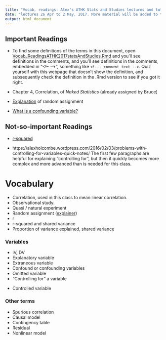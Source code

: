 ```yaml
---
title: "Vocab, readings: Alex's ATHK Stats and Studies lectures and tutorials"
date: "lectures 26 Apr to 2 May, 2017. More material will be added to this document as the lectures proceed."
output: html_document
---
```


## Important Readings

* To find some definitions of the terms in this document, open [Vocab_ReadingsATHK2017statsAndStudies.Rmd](https://raw.githubusercontent.com/alexholcombe/teachingATHK/master/Vocab_ReadingsATHK2017statsAndStudies.Rmd) and you'll see definitions in the comments, and you'll see definitions in the comments, embedded in "\<!-- \-->", something like `<!--- comment text -->`. 
Quiz yourself with this webpage that doesn't show the definition, and subsequently check the definition in the .Rmd version to see if you got it right.  

* Chapter 4, Correlation, of *Naked Statistics* (already assigned by Bruce)

* [Explanation](http://isps.yale.edu/node/16697) of random assignment

* [What is a confounding variable?](http://www.statisticshowto.com/design-of-experiments/confounding-variable/)

<!-- Critical Thinking, by Paul and Elder -->

## Not-so-important Readings

* [r-squared](http://blog.minitab.com/blog/adventures-in-statistics/regression-analysis-how-do-i-interpret-r-squared-and-assess-the-goodness-of-fit)

* https://alexholcombe.wordpress.com/2016/02/03/problems-with-controlling-for-variables-quick-notes/ The first few paragraphs are helpful for explaining "controlling for", but then it quickly becomes more complex and more advanced than is needed for this class.

# Vocabulary

* Correlation, used in this class to mean linear correlation.
* Observational study.
<!-- Study that is NOT an experiment (no experimenter manipulation of critical variable, or random assignment of people to one of e.g. two groups) -->
* Quasi / natural experiment
* Random assignment ([explainer](http://isps.yale.edu/node/16697))
* r
* r-squared and shared variance
* Proportion of variance explained, shared variance
<!-- Squaring r gives the proportion of variance explained by the line. "Shared variance" is a synonym.-->

### Variables
* IV, DV
<!-- Independent variable, dependent variable. -->
* Explanatory variable
* Extraneous variable
<!-- When one compares two groups, one is seeking to determine the effect of an explanatory variable or variables. But extraneous variables are variables that also differ between the two groups. They may be confounds. -->
* Confound or confounding variables
<!-- Confounds are sometimes known as omitted variable in the context of observational studies and in the context of a statistical model like a regression. In experiment design, you might be interested in the effect of videogames on agression. You recruit a group of videogamers and another group of non-gamers and assess their agression level (somehow). You find that the videogamers are more agressive. Does this mean that videogaming causes agression? No, because you might have a confounding variable like age. Videogamers tend to be younger so your videogaming group may be younger than your non-gaming group. And, aggression levels decrease with age (and this was true even before videogames was invented).
http://www.statisticshowto.com/design-of-experiments/confounding-variable/
-->
* Omitted variable
<!-- This term is used in the context of observational studies, where Bruce used it to refer to a problematic variable that in an experimental study would be referred to as
a "confound"-->
* "Controlling for" a variable 

<!--This was in Bruce and Alex's lectures and means a confound that you try to compensate for using statistics, to reveal the causal relationship between IV and DV without contamination by the confound. Usually happens in observational studies but can sometimes happen in experiments.
Also explained in https://alexholcombe.wordpress.com/2016/02/03/problems-with-controlling-for-variables-quick-notes/-->

* Controlled variable  

<!--In the Evidence tutorial, we used this to mean a variable that you ensure does not differ between the two groups in a simple experiment-->


### Other terms
* Spurious correlation
* Causal model
<!-- Correlation between X and Y that one might think is due to X causing Y, or Y causing X, but isn't -->
* Contingency table
* Residual
* Nonlinear model

